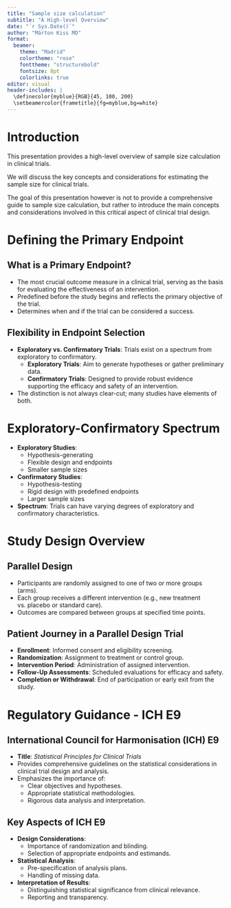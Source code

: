 ```yaml
---
title: "Sample size calculation"
subtitle: "A High-level Overview"
date: "`r Sys.Date()`"
author: "Márton Kiss MD"
format: 
  beamer:
    theme: "Madrid"
    colortheme: "rose"
    fonttheme: "structurebold"
    fontsize: 8pt
    colorlinks: true
editor: visual
header-includes: |
  \definecolor{myblue}{RGB}{45, 100, 200}
  \setbeamercolor{frametitle}{fg=myblue,bg=white}
---
```




# Introduction

This presentation provides a high-level overview of sample size calculation in clinical trials. 

We will discuss the key concepts and considerations for estimating the sample size for clinical trials. 

The goal of this presentation however is not to provide a comprehensive guide to sample size calculation, but rather to introduce the main concepts and considerations involved in this critical aspect of clinical trial design.



# Defining the Primary Endpoint

## What is a Primary Endpoint?

- The most crucial outcome measure in a clinical trial, serving as the basis for evaluating the effectiveness of an intervention.
- Predefined before the study begins and reflects the primary objective of the trial.
- Determines when and if the trial can be considered a success.



## Flexibility in Endpoint Selection

- **Exploratory vs. Confirmatory Trials**: Trials exist on a spectrum from exploratory to confirmatory.
  - **Exploratory Trials**: Aim to generate hypotheses or gather preliminary data.
  - **Confirmatory Trials**: Designed to provide robust evidence supporting the efficacy and safety of an intervention.
- The distinction is not always clear-cut; many studies have elements of both.



# Exploratory-Confirmatory Spectrum

<!-- ![Exploratory-Confirmatory Spectrum](images/exploratory_confirmatory_spectrum.png) -->

- **Exploratory Studies**:
  - Hypothesis-generating
  - Flexible design and endpoints
  - Smaller sample sizes
- **Confirmatory Studies**:
  - Hypothesis-testing
  - Rigid design with predefined endpoints
  - Larger sample sizes
- **Spectrum**: Trials can have varying degrees of exploratory and confirmatory characteristics.



# Study Design Overview

## Parallel Design

- Participants are randomly assigned to one of two or more groups (arms).
- Each group receives a different intervention (e.g., new treatment vs. placebo or standard care).
- Outcomes are compared between groups at specified time points.



## Patient Journey in a Parallel Design Trial

- **Enrollment**: Informed consent and eligibility screening.
- **Randomization**: Assignment to treatment or control group.
- **Intervention Period**: Administration of assigned intervention.
- **Follow-Up Assessments**: Scheduled evaluations for efficacy and safety.
- **Completion or Withdrawal**: End of participation or early exit from the study.



# Regulatory Guidance - ICH E9

## International Council for Harmonisation (ICH) E9

- **Title**: *Statistical Principles for Clinical Trials*
- Provides comprehensive guidelines on the statistical considerations in clinical trial design and analysis.
- Emphasizes the importance of:
  - Clear objectives and hypotheses.
  - Appropriate statistical methodologies.
  - Rigorous data analysis and interpretation.



## Key Aspects of ICH E9

- **Design Considerations**:
  - Importance of randomization and blinding.
  - Selection of appropriate endpoints and estimands.
- **Statistical Analysis**:
  - Pre-specification of analysis plans.
  - Handling of missing data.
- **Interpretation of Results**:
  - Distinguishing statistical significance from clinical relevance.
  - Reporting and transparency.



<!-- # # Statistical Power and Significance -->
<!-- #  -->
<!-- # ## Understanding Statistical Power -->
<!-- #  -->
<!-- # - **Definition**: The probability that a study will detect a true effect if it exists (1 - β). -->
<!-- # - **Desired Levels**: Commonly set at 80% or 90%. -->
<!-- # - **Type II Error (β)**: Risk of a false negative, failing to detect a true effect. -->
<!-- #  -->
<!-- #  -->
<!-- #  -->
<!-- # ## Significance Level (α) -->
<!-- #  -->
<!-- # - **Definition**: The probability of rejecting the null hypothesis when it is true (Type I error). -->
<!-- # - **Common Threshold**: Typically set at 0.05. -->
<!-- # - **Type I Error**: Risk of a false positive. -->
<!-- #  -->
<!-- #  -->
<!-- #  -->
<!-- # ## Balancing α and β -->
<!-- #  -->
<!-- # - **Trade-Offs**: -->
<!-- #   - Lowering α reduces the chance of a Type I error but may increase the required sample size. -->
<!-- #   - Increasing power (reducing β) increases the likelihood of detecting true effects but may require more participants. -->
<!-- # - **Optimal Balance**: Depends on the study context and the consequences of errors. -->
<!-- #  -->
<!-- #  -->
<!-- #  -->
<!-- # # Key Parameters Influencing Sample Size -->
<!-- #  -->
<!-- # - **Effect Size (δ)**: The expected difference between intervention and control groups. -->
<!-- # - **Variability (σ)**: The standard deviation of the outcome measure. -->
<!-- # - **Significance Level (α)**: The threshold for statistical significance. -->
<!-- # - **Power (1 - β)**: The desired probability of detecting an effect. -->
<!-- # - **Dropout Rates**: The anticipated proportion of participants who will not complete the study. -->
<!-- #  -->
<!-- #  -->
<!-- #  -->
<!-- # # Estimating Effect Size and Variability -->
<!-- #  -->
<!-- # ## Sources of Estimates -->
<!-- #  -->
<!-- # - **Previous Studies**: Published research and meta-analyses. -->
<!-- # - **Pilot Studies**: Preliminary data collection to inform estimates. -->
<!-- # - **Expert Opinion**: Insights from clinicians and researchers. -->
<!-- #  -->
<!-- #  -->
<!-- #  -->
<!-- # ## Challenges and Strategies -->
<!-- #  -->
<!-- # - **Uncertainty in Estimates**: -->
<!-- #   - Effect sizes and variability are often based on limited data. -->
<!-- # - **Conservative Approaches**: -->
<!-- #   - Using smaller expected effect sizes or larger variability to ensure adequate power. -->
<!-- # - **Sensitivity Analyses**: -->
<!-- #   - Assessing how changes in assumptions affect sample size requirements. -->
<!-- #  -->
<!-- #  -->
<!-- #  -->
<!-- # # Mathematical Foundations - Z-Score Approach -->
<!-- #  -->
<!-- # ## Understanding Z-Scores -->
<!-- #  -->
<!-- # - **Definition**: A Z-score indicates how many standard deviations an element is from the mean. -->
<!-- # - **Application**: Used in hypothesis testing to determine probabilities under the normal distribution. -->
<!-- #  -->
<!-- #  -->
<!-- #  -->
<!-- # ## Sample Size Formula for Comparing Two Means -->
<!-- #  -->
<!-- # \[ -->
<!-- # n = \left( \frac{Z_{1-\alpha/2} + Z_{1-\beta}}{\delta / \sigma} \right)^2 -->
<!-- # \] -->
<!-- #  -->
<!-- # Where: -->
<!-- #  -->
<!-- # - \( n \): Sample size per group -->
<!-- # - \( Z_{1-\alpha/2} \): Z-score for the desired significance level (e.g., 1.96 for α = 0.05) -->
<!-- # - \( Z_{1-\beta} \): Z-score for the desired power (e.g., 0.84 for 80% power) -->
<!-- # - \( \delta \): Expected effect size (mean difference) -->
<!-- # - \( \sigma \): Standard deviation -->
<!-- #  -->
<!-- #  -->
<!-- #  -->
<!-- # # Noncentral t-Distribution -->
<!-- #  -->
<!-- # ## When to Use -->
<!-- #  -->
<!-- # - Appropriate for small sample sizes when the population variance is unknown. -->
<!-- # - Adjusts for the additional uncertainty compared to the normal distribution. -->
<!-- #  -->
<!-- #  -->
<!-- #  -->
<!-- # ## Impact on Sample Size -->
<!-- #  -->
<!-- # - **Effect on Calculations**: -->
<!-- #   - Results in a slightly larger sample size compared to using the normal distribution. -->
<!-- # - **Practical Implications**: -->
<!-- #   - Difference is often minimal (±2 participants per group). -->
<!-- #   - Becomes negligible with larger sample sizes. -->
<!-- #  -->
<!-- #  -->
<!-- #  -->
<!-- # # Accounting for Dropouts -->
<!-- #  -->
<!-- # ## Importance -->
<!-- #  -->
<!-- # - Ensuring sufficient power despite participant attrition. -->
<!-- # - Failure to account for dropouts can lead to underpowered studies. -->
<!-- #  -->
<!-- #  -->
<!-- #  -->
<!-- # ## Adjusting Sample Size -->
<!-- #  -->
<!-- # \[ -->
<!-- # n_{\text{adjusted}} = \frac{n}{1 - \text{Dropout Rate}} -->
<!-- # \] -->
<!-- #  -->
<!-- # - **Example**: -->
<!-- #   - Calculated \( n = 100 \) per group. -->
<!-- #   - Expected dropout rate = 10%. -->
<!-- #   - Adjusted sample size: \( n_{\text{adjusted}} = \frac{100}{0.9} \approx 112 \) per group. -->
<!-- #  -->
<!-- #  -->
<!-- #  -->
<!-- # # Sample Size as an Estimate -->
<!-- #  -->
<!-- # - **Uncertainty in Parameters**: -->
<!-- #   - Estimates are based on assumptions and available data. -->
<!-- # - **Flexibility**: -->
<!-- #   - Be prepared to adjust the sample size as new information becomes available. -->
<!-- # - **Conclusion**: -->
<!-- #   - The calculated sample size is a guideline, not an exact requirement. -->
<!-- #  -->
<!-- #  -->
<!-- #  -->
<!-- # # Inverse Approach to Sample Size Estimation -->
<!-- #  -->
<!-- # ## Concept -->
<!-- #  -->
<!-- # - Determine the detectable effect size given a fixed sample size. -->
<!-- # - Useful when resources or feasible participant numbers are limited. -->
<!-- #  -->
<!-- #  -->
<!-- #  -->
<!-- # ## Application -->
<!-- #  -->
<!-- # - **Resource Constraints**: -->
<!-- #   - Budget, time, or population limitations. -->
<!-- # - **Strategic Planning**: -->
<!-- #   - Helps in setting realistic objectives. -->
<!-- #   - Aligns expectations with what is achievable. -->
<!-- #  -->
<!-- #  -->
<!-- #  -->
<!-- # # Trade-Offs Between Sample Size and Effect Size -->
<!-- #  -->
<!-- # - **Larger Sample Sizes**: -->
<!-- #   - Detect smaller effect sizes. -->
<!-- #   - Require more resources. -->
<!-- # - **Smaller Sample Sizes**: -->
<!-- #   - Detect only larger effect sizes. -->
<!-- #   - May miss clinically meaningful differences. -->
<!-- #  -->
<!-- #  -->
<!-- #  -->
<!-- # ## Decision-Making -->
<!-- #  -->
<!-- # - **Clinical Significance**: -->
<!-- #   - Is the detectable effect size meaningful in practice? -->
<!-- # - **Feasibility**: -->
<!-- #   - Are the required resources available? -->
<!-- # - **Balancing Act**: -->
<!-- #   - Optimize the study design within practical constraints. -->
<!-- #  -->
<!-- #  -->
<!-- #  -->
<!-- # # Special Considerations for Binary Outcomes -->
<!-- #  -->
<!-- # ## Normal Approximation of the Binomial Distribution -->
<!-- #  -->
<!-- # - **Applicability**: -->
<!-- #   - Valid when sample sizes are large, and probabilities are not near 0 or 1. -->
<!-- # - **Benefit**: -->
<!-- #   - Simplifies calculations using Z-scores. -->
<!-- #  -->
<!-- #  -->
<!-- #  -->
<!-- # ## Sample Size Formula for Proportions -->
<!-- #  -->
<!-- # \[ -->
<!-- # n = \frac{ \left[ Z_{1-\alpha/2} \sqrt{2p(1 - p)} + Z_{1-\beta} \sqrt{p_1(1 - p_1) + p_2(1 - p_2)} \right]^2 }{ (p_1 - p_2)^2 } -->
<!-- # \] -->
<!-- #  -->
<!-- # Where: -->
<!-- #  -->
<!-- # - \( p = \frac{p_1 + p_2}{2} \) -->
<!-- # - \( p_1, p_2 \): Proportions in control and treatment groups -->
<!-- #  -->
<!-- #  -->
<!-- #  -->
<!-- # # Introduction to Crossover Trials -->
<!-- #  -->
<!-- # ## Definition -->
<!-- #  -->
<!-- # - Participants receive multiple interventions sequentially. -->
<!-- # - Each participant acts as their own control. -->
<!-- #  -->
<!-- #  -->
<!-- #  -->
<!-- # ## Advantages and Challenges -->
<!-- #  -->
<!-- # - **Advantages**: -->
<!-- #   - Increased statistical efficiency. -->
<!-- #   - Reduced sample size requirements. -->
<!-- # - **Challenges**: -->
<!-- #   - Potential for carryover effects. -->
<!-- #   - Requires careful planning of washout periods. -->
<!-- #  -->
<!-- #  -->
<!-- #  -->
<!-- # # Adaptive Trial Designs -->
<!-- #  -->
<!-- # ## Overview -->
<!-- #  -->
<!-- # - **Definition**: Trials that allow for modifications based on interim data. -->
<!-- # - **Types of Adaptations**: -->
<!-- #   - Sample size re-estimation. -->
<!-- #   - Dropping or adding treatment arms. -->
<!-- #  -->
<!-- #  -->
<!-- #  -->
<!-- # ## Benefits and Considerations -->
<!-- #  -->
<!-- # - **Benefits**: -->
<!-- #   - Flexibility to respond to data. -->
<!-- #   - Potential for increased efficiency. -->
<!-- # - **Considerations**: -->
<!-- #   - Must maintain trial integrity. -->
<!-- #   - Requires pre-specification and appropriate statistical methods. -->
<!-- #  -->
<!-- #  -->
<!-- #  -->
<!-- # # Practical Considerations in Sample Size Estimation -->
<!-- #  -->
<!-- # - **Collaboration**: -->
<!-- #   - Involve statisticians early. -->
<!-- # - **Software Tools**: -->
<!-- #   - Use R packages like `pwr` for calculations. -->
<!-- # - **Continuous Evaluation**: -->
<!-- #   - Reassess assumptions as new data emerge. -->
<!-- #  -->
<!-- #  -->
<!-- #  -->
<!-- # # Examples of Sample Size Calculations -->
<!-- #  -->
<!-- # ## Example 1: Comparing Two Means -->
<!-- #  -->
<!-- # - **Objective**: Detect a mean difference of 5 units. -->
<!-- # - **Parameters**: -->
<!-- #   - \( \sigma = 15 \) units -->
<!-- #   - \( \alpha = 0.05 \) -->
<!-- #   - Power = 80% -->
<!-- # - **Calculation**: -->
<!-- #  -->
<!-- # \[ -->
<!-- # n = \left( \frac{1.96 + 0.84}{5 / 15} \right)^2 = \left( \frac{2.80}{0.333} \right)^2 \approx 70.56 -->
<!-- # \] -->
<!-- #  -->
<!-- # - **Result**: Approximately 71 participants per group. -->
<!-- #  -->
<!-- #  -->
<!-- #  -->
<!-- # ## Example 2: Comparing Two Proportions -->
<!-- #  -->
<!-- # - **Objective**: Detect a difference from 40% to 60%. -->
<!-- # - **Parameters**: -->
<!-- #   - \( p_1 = 0.40 \), \( p_2 = 0.60 \) -->
<!-- #   - \( \alpha = 0.05 \) -->
<!-- #   - Power = 80% -->
<!-- # - **Calculation**: Use the sample size formula for proportions. -->
<!-- #  -->
<!-- #  -->
<!-- #  -->
<!-- # # Key Takeaways -->
<!-- #  -->
<!-- # - **Critical Role of Sample Size**: Essential for valid and credible results. -->
<!-- # - **Interplay of Factors**: Effect size, variability, power, significance level, and dropouts. -->
<!-- # - **Estimates and Assumptions**: Recognize uncertainties in parameters. -->
<!-- # - **Special Designs**: Crossover and adaptive trials require specific considerations. -->
<!-- # - **Collaboration and Planning**: Engage with experts and use appropriate tools. -->
<!-- #  -->
<!-- #  -->
<!-- #  -->
<!-- # # Conclusion -->
<!-- #  -->
<!-- # Sample size estimation balances scientific objectives with practical constraints. By carefully considering various factors and employing rigorous methods, researchers can design studies that are both efficient and effective. -->
<!-- #  -->
<!-- #  -->
<!-- #  -->
<!-- # # Questions and Discussion -->
<!-- #  -->
<!-- # We welcome any questions or comments you may have. Thank you for your attention. -->
<!-- #  -->
<!-- #  -->
<!-- #  -->
<!-- # # Appendix A: R Code Examples -->
<!-- #  -->
<!-- # ## Sample Size Calculation for Comparing Two Means -->
<!-- #  -->
<!-- # ```{r} -->
<!-- # # Install and load the pwr package -->
<!-- # if (!requireNamespace("pwr", quietly = TRUE)) { -->
<!-- #   install.packages("pwr") -->
<!-- # } -->
<!-- # library(pwr) -->
<!-- #  -->
<!-- # # Parameters -->
<!-- # effect_size <- 5 / 15  # Effect size (Cohen's d) -->
<!-- # power <- 0.8           # Desired power (80%) -->
<!-- # sig_level <- 0.05      # Significance level (alpha) -->
<!-- #  -->
<!-- # # Sample Size Calculation -->
<!-- # result <- pwr.t.test(d = effect_size, power = power, sig.level = sig_level, -->
<!-- #                      type = "two.sample", alternative = "two.sided") -->
<!-- #  -->
<!-- # print(result) -->
